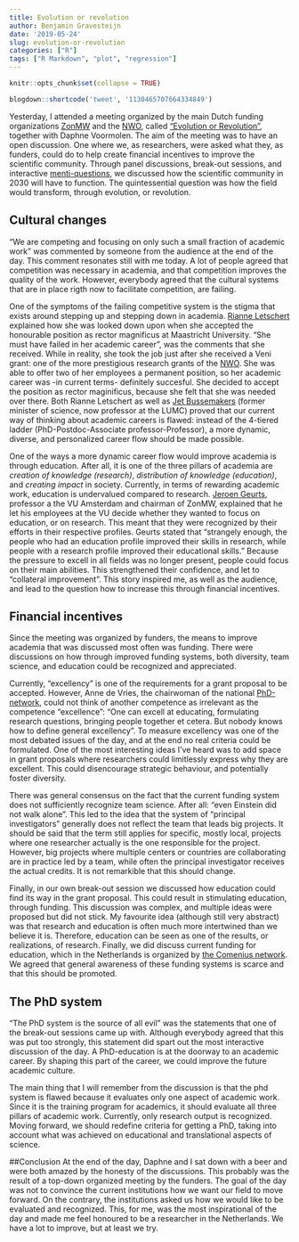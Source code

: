 ```yaml
---
title: Evolution or revolution
author: Benjamin Gravesteijn
date: '2019-05-24'
slug: evolution-or-revolution
categories: ["R"]
tags: ["R Markdown", "plot", "regression"]
---
```


```r
knitr::opts_chunk$set(collapse = TRUE)
```

```r
blogdown::shortcode('tweet', '1130465707664334849')
```


Yesterday, I attended a meeting organized by the main Dutch funding organizations [ZonMW](<https://www.zonmw.nl/nl/>) and the [NWO](<https://www.nwo.nl/>), called ["Evolution or Revolution"](https://www.zonmw.nl/nl/actueel/agenda/detail/item/evolutie-of-revolutie/), together with Daphne Voormolen. The aim of the meeting was to have an open discussion. One where we, as researchers, were asked what they, as funders, could do to help create financial incentives to improve the scientific community. Through panel discussions, break-out sessions, and interactive [menti-questions](https://menti.com), we discussed how the scientific community in 2030 will have to function. The quintessential question was how the field would transform, through evolution, or revolution.

## Cultural changes
"We are competing and focusing on only such a small fraction of academic work" was commented by someone from the audience at the end of the day. This comment resonates still with me today. A lot of people agreed that competition was necessary in academia, and that competition improves the quality of the work. However, everybody agreed that the cultural systems that are in place rigth now to facilitate competition, are failing.

One of the symptoms of the failing competitive system is the stigma that exists around stepping up and stepping down in academia. [Rianne Letschert](https://twitter.com/Rianneletschert) explained how she was looked down upon when she accepted the honourable position as rector magnificus at Maastricht University. "She must have failed in her academic career", was the comments that she received. While in reality, she took the job just after she received a Veni grant: one of the more prestigious research grants of the [NWO](<https://www.nwo.nl/>). She was able to offer two of her employees a permanent position, so her academic career was -in current terms- definitely succesful. She decided to accept the position as rector maginificus, because she felt that she was needed over there. Both Rianne Letschert as well as [Jet Bussemakers](https://twitter.com/jet_bussemaker) (former minister of science, now professor at the LUMC) proved that our current way of thinking about academic careers is flawed: instead of the 4-tiered ladder (PhD-Postdoc-Associate professor-Professor), a more dynamic, diverse, and personalized career flow should be made possible. 

One of the ways a more dynamic career flow would improve academia is through education. After all, it is one of the three pillars of academia are _creation of knowledge (research)_, _distribution of knowledge (education)_, and _creating impact_ in society. Currently, in terms of rewarding academic work, education is undervalued compared to research. [Jeroen Geurts](https://www.narcis.nl/person/RecordID/PRS1254216/Language/nl), professor a the VU Amsterdam and chairman of ZonMW, explained that he let his employees at the VU decide whether they wanted to focus on education, or on research. This meant that they were recognized by their efforts in their respective profiles. Geurts stated that "strangely enough, the people who had an education profile improved their skills in research, while people with a research profile improved their educational skills." Because the pressure to excell in all fields was no longer present, people could focus on their main abilities. This strengthened their confidence, and let to "collateral improvement". This story inspired me, as well as the audience, and lead to the question how to increase this through financial incentives.  

## Financial incentives
Since the meeting was organized by funders, the means to improve academia that was discussed most often was funding. There were discussions on how through improved funding systems, both diversity, team science, and education could be recognized and appreciated. 

Currently, "excellency" is one of the requirements for a grant proposal to be accepted. However, Anne de Vries, the chairwoman of the national [PhD-network](https://www.hetpnn.nl/2011/04/12/bestuur-3/), could not think of another competence as irrelevant as the competence "excellence": "One can excell at educating, formulating research questions, bringing people together et cetera. But nobody knows how to define general excellency". To measure excellency was one of the most debated issues of the day, and at the end no real criteria could be formulated. One of the most interesting ideas I've heard was to add space in grant proposals where researchers could limitlessly express why they are excellent. This could disencourage strategic behaviour, and potentially foster diversity.

There was general consensus on the fact that the current funding system does not sufficiently recognize team science. After all: "even Einstein did not walk alone". This led to the idea that the system of "principal investigators" generally does not reflect the team that leads big projects. It should be said that the term still applies for specific, mostly local, projects where one researcher actually is the one responsible for the project. However, big projects where multiple centers or countries are collaborating are in practice led by a team, while often the principal investigator receives the actual credits. It is not remarkible that this should change.

Finally, in our own break-out session we discussed how education could find its way in the grant proposal. This could result in stimulating education, through funding. This discussion was complex, and multiple ideas were proposed but did not stick. My favourite idea (although still very abstract) was that research and education is often much more intertwined than we believe it is. Therefore, education can be seen as one of the results, or realizations, of research. Finally, we did discuss current funding for education, which in the Netherlands is organized by [the Comenius network](https://www.knaw.nl/nl/de-knaw/comeniusnetwerk). We agreed that general awareness of these funding systems is scarce and that this should be promoted.

## The PhD system
"The PhD system is the source of all evil" was the statements that one of the break-out sessions came up with. Although everybody agreed that this was put too strongly, this statement did spart out the most interactive discussion of the day. A PhD-education is at the doorway to an academic career. By shaping this part of the career, we could improve the future academic culture.

The main thing that I will remember from the discussion is that the phd system is flawed because it evaluates only one aspect of academic work. Since it is the training program for academics, it should evaluate all three pillars of academic work. Currently, only research output is recognized. Moving forward, we should redefine criteria for getting a PhD, taking into account what was achieved on educational and translational aspects of science.

##Conclusion
At the end of the day, Daphne and I sat down with a beer and were both amazed by the honesty of the discussions. This probably was the result of a top-down organized meeting by the funders. The goal of the day was not to convince the current institutions how we want our field to move forward. On the contrary, the institutions asked us how we would like to be evaluated and recognized. This, for me, was the most inspirational of the day and made me feel honoured to be a researcher in the Netherlands. We have a lot to improve, but at least we try.